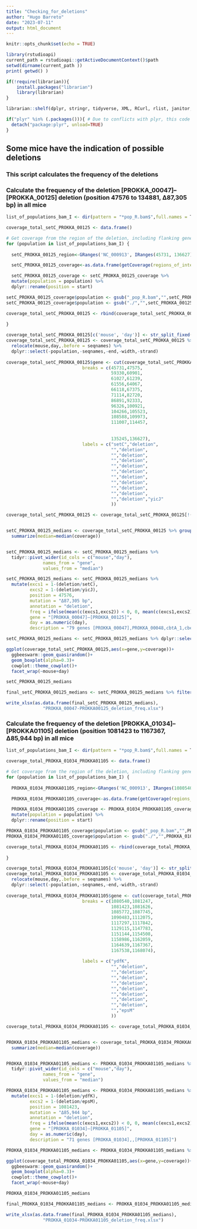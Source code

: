 ---
title: "Checking_for_deletions"
author: "Hugo Barreto"
date: "2023-07-11"
output: html_document
---

```{r setup, include=FALSE}
knitr::opts_chunk$set(echo = TRUE)

library(rstudioapi)
current_path = rstudioapi::getActiveDocumentContext()$path 
setwd(dirname(current_path ))
print( getwd() )

if(!require(librarian)){
    install.packages("librarian")
    library(librarian)
}

librarian::shelf(dplyr, stringr, tidyverse, XML, RCurl, rlist, janitor, writexl, ggbeeswarm, Rsamtools, gmoviz,ggpubr)

if("plyr" %in% (.packages())){ # Due to conflicts with plyr, this code deactivates this package
  detach("package:plyr", unload=TRUE) 
}

```

## Some mice have the indication of possible deletions

### This script calculates the frequency of the deletions

### Calculate the frequency of the deletion [PROKKA_00047]–[PROKKA_00125] deletion (position 47576 to 134881, Δ87,305 bp) in all mice


```{r [PROKKA_00047]–[PROKKA00125], warning=FALSE}

list_of_populations_bam_I <- dir(pattern = "*pop_R.bam$",full.names = T)

coverage_total_setC_PROKKA_00125 <- data.frame()

# Get coverage from the region of the deletion, including flanking genes
for (population in list_of_populations_bam_I) {
  
  setC_PROKKA_00125_region<-GRanges('NC_000913', IRanges(45731, 136627))

  setC_PROKKA_00125_coverage<-as.data.frame(getCoverage(regions_of_interest = setC_PROKKA_00125_region,bam_file = population,window_size = 1))

  setC_PROKKA_00125_coverage <- setC_PROKKA_00125_coverage %>% 
  mutate(population = population) %>%
  dplyr::rename(position = start)

setC_PROKKA_00125_coverage$population <- gsub("_pop_R.bam","",setC_PROKKA_00125_coverage$population) #remove .html from the cells
setC_PROKKA_00125_coverage$population <- gsub("./","",setC_PROKKA_00125_coverage$population) #remove input/ from the cells

coverage_total_setC_PROKKA_00125 <- rbind(coverage_total_setC_PROKKA_00125,setC_PROKKA_00125_coverage)
  
}

coverage_total_setC_PROKKA_00125[c('mouse', 'day')] <- str_split_fixed(coverage_total_setC_PROKKA_00125$population, 'd', 2)
coverage_total_setC_PROKKA_00125 <- coverage_total_setC_PROKKA_00125 %>% 
  relocate(mouse,day,.before = seqnames) %>%
  dplyr::select(-population,-seqnames,-end,-width,-strand)  
  
coverage_total_setC_PROKKA_00125$gene <- cut(coverage_total_setC_PROKKA_00125$position,
                             breaks = c(45731,47575,
                                        59330,60901,
                                        61027,61239,
                                        61556,64067,
                                        66118,67375,
                                        71114,82720,
                                        86891,92333,
                                        96326,100921,
                                        104266,105523,
                                        108588,109973,
                                        111007,114457,
                                        
                                        
                                        135245,136627),
                             labels = c("setC","deletion",
                                        "","deletion",
                                        "","deletion",
                                        "","deletion",
                                        "","deletion",
                                        "","deletion",
                                        "","deletion",
                                        "","deletion",
                                        "","deletion",
                                        "","deletion",
                                        "","deletion","yicJ"
                                        ))

coverage_total_setC_PROKKA_00125 <- coverage_total_setC_PROKKA_00125[!(is.na(coverage_total_setC_PROKKA_00125$gene) | coverage_total_setC_PROKKA_00125$gene==""), ]


setC_PROKKA_00125_medians <- coverage_total_setC_PROKKA_00125 %>% group_by(mouse,day,gene) %>%
  summarize(median=median(coverage))


setC_PROKKA_00125_medians <- setC_PROKKA_00125_medians %>% 
  tidyr::pivot_wider(id_cols = c("mouse","day"),
              names_from = "gene",
              values_from = "median")

setC_PROKKA_00125_medians <- setC_PROKKA_00125_medians %>% 
  mutate(excs1 = 1-(deletion/setC), 
         excs2 = 1-(deletion/yicJ), 
         position = 47576,
         mutation = "Δ87,305 bp",
         annotation = "deletion",
         freq = ifelse(mean(c(excs1,excs2)) < 0, 0, mean(c(excs1,excs2))),
         gene = "[PROKKA_00047]–[PROKKA_00125]",
         day = as.numeric(day),
         description = "79 genes [PROKKA_00047],PROKKA_00048,cbtA_1,cbeA_1,PROKKA_00051,PROKKA_00052,kicA_1,PROKKA_00054,flu_1,era_1,PROKKA_00057,PROKKA_00058,PROKKA_00059,PROKKA_00060,PROKKA_00061,PROKKA_00062,PROKKA_00063,PROKKA_00064,PROKKA_00065,PROKKA_00066,PROKKA_00067,PROKKA_00068,PROKKA_00069,PROKKA_00070,PROKKA_00071,PROKKA_00072,PROKKA_00073,PROKKA_00074,shlB_1,shlA_1,PROKKA_00077,PROKKA_00078,PROKKA_00079,PROKKA_00080,PROKKA_00081,PROKKA_00082,PROKKA_00083,PROKKA_00084,PROKKA_00085,PROKKA_00086,PROKKA_00087,PROKKA_00088,fhaB_1,PROKKA_00090,PROKKA_00091,PROKKA_00092,PROKKA_00093,fhaB_2,PROKKA_00095,PROKKA_00096,PROKKA_00097,PROKKA_00098,PROKKA_00099,PROKKA_00100,PROKKA_00101,PROKKA_00102,PROKKA_00103,PROKKA_00104,PROKKA_00105,PROKKA_00106,PROKKA_00107,PROKKA_00108,PROKKA_00109,PROKKA_00110,PROKKA_00111,yadA_1,PROKKA_00113,PROKKA_00114,icsA_1,PROKKA_00116,PROKKA_00117,gadX_1,PROKKA_00119,PROKKA_00120,virF_1,PROKKA_00112,intS_1,intS_2,[PROKKA_00125]")

setC_PROKKA_00125_medians <- setC_PROKKA_00125_medians %>% dplyr::select(-c(setC,deletion,yicJ,excs1,excs2))

ggplot(coverage_total_setC_PROKKA_00125,aes(x=gene,y=coverage))+
  ggbeeswarm::geom_quasirandom()+
  geom_boxplot(alpha=0.3)+
  cowplot::theme_cowplot()+
  facet_wrap(~mouse+day)

setC_PROKKA_00125_medians

final_setC_PROKKA_00125_medians <- setC_PROKKA_00125_medians %>% filter(freq != 0)

write_xlsx(as.data.frame(final_setC_PROKKA_00125_medians),
              "PROKKA_00047-PROKKA00125_deletion_freq.xlsx")

```


### Calculate the frequency of the deletion [PROKKA_01034]–[PROKKA01105] deletion (position 1081423 to 1167367, Δ85,944 bp) in all mice


```{r [PROKKA_01034]–[PROKKA01105], warning=FALSE}

list_of_populations_bam_I <- dir(pattern = "*pop_R.bam$",full.names = T)

coverage_total_PROKKA_01034_PROKKA01105 <- data.frame()

# Get coverage from the region of the deletion, including flanking genes
for (population in list_of_populations_bam_I) {
  
  PROKKA_01034_PROKKA01105_region<-GRanges('NC_000913', IRanges(1080540, 1168074))

  PROKKA_01034_PROKKA01105_coverage<-as.data.frame(getCoverage(regions_of_interest = PROKKA_01034_PROKKA01105_region,bam_file = population,window_size = 1))

  PROKKA_01034_PROKKA01105_coverage <- PROKKA_01034_PROKKA01105_coverage %>% 
  mutate(population = population) %>%
  dplyr::rename(position = start)

PROKKA_01034_PROKKA01105_coverage$population <- gsub("_pop_R.bam","",PROKKA_01034_PROKKA01105_coverage$population) #remove .html from the cells
PROKKA_01034_PROKKA01105_coverage$population <- gsub("./","",PROKKA_01034_PROKKA01105_coverage$population) #remove input/ from the cells

coverage_total_PROKKA_01034_PROKKA01105 <- rbind(coverage_total_PROKKA_01034_PROKKA01105,PROKKA_01034_PROKKA01105_coverage)
  
}

coverage_total_PROKKA_01034_PROKKA01105[c('mouse', 'day')] <- str_split_fixed(coverage_total_PROKKA_01034_PROKKA01105$population, 'd', 2)
coverage_total_PROKKA_01034_PROKKA01105 <- coverage_total_PROKKA_01034_PROKKA01105 %>% 
  relocate(mouse,day,.before = seqnames) %>%
  dplyr::select(-population,-seqnames,-end,-width,-strand)  
  
coverage_total_PROKKA_01034_PROKKA01105$gene <- cut(coverage_total_PROKKA_01034_PROKKA01105$position,
                             breaks = c(1080540,1081247,
                                        1081423,1081626,
                                        1085772,1087745,
                                        1090483,1112075,
                                        1117297,1117842,
                                        1129115,1147783,
                                        1151144,1154508,
                                        1158986,1162059,
                                        1164639,1167367,
                                        1167538,1168074),
                             
                             labels = c("ydfK",
                                        "","deletion",
                                        "","deletion",
                                        "","deletion",
                                        "","deletion",
                                        "","deletion",
                                        "","deletion",
                                        "","deletion",
                                        "","deletion",
                                        "","epsM"
                                        ))

coverage_total_PROKKA_01034_PROKKA01105 <- coverage_total_PROKKA_01034_PROKKA01105[!(is.na(coverage_total_PROKKA_01034_PROKKA01105$gene) | coverage_total_PROKKA_01034_PROKKA01105$gene==""), ]


PROKKA_01034_PROKKA01105_medians <- coverage_total_PROKKA_01034_PROKKA01105 %>% group_by(mouse,day,gene) %>%
  summarize(median=median(coverage))


PROKKA_01034_PROKKA01105_medians <- PROKKA_01034_PROKKA01105_medians %>% 
  tidyr::pivot_wider(id_cols = c("mouse","day"),
              names_from = "gene",
              values_from = "median")

PROKKA_01034_PROKKA01105_medians <- PROKKA_01034_PROKKA01105_medians %>% 
  mutate(excs1 = 1-(deletion/ydfK), 
         excs2 = 1-(deletion/epsM), 
         position = 1081423,
         mutation = "Δ85,944 bp",
         annotation = "deletion",
         freq = ifelse(mean(c(excs1,excs2)) < 0, 0, mean(c(excs1,excs2))),
         gene = "[PROKKA_01034]–[PROKKA_01105]",
         day = as.numeric(day),
         description = "71 genes [PROKKA_01034],,[PROKKA_01105]")

PROKKA_01034_PROKKA01105_medians <- PROKKA_01034_PROKKA01105_medians %>% dplyr::select(-c(ydfK,deletion,epsM,excs1,excs2))

ggplot(coverage_total_PROKKA_01034_PROKKA01105,aes(x=gene,y=coverage))+
  ggbeeswarm::geom_quasirandom()+
  geom_boxplot(alpha=0.3)+
  cowplot::theme_cowplot()+
  facet_wrap(~mouse+day)

PROKKA_01034_PROKKA01105_medians

final_PROKKA_01034_PROKKA01105_medians <- PROKKA_01034_PROKKA01105_medians %>% filter(freq != 0)

write_xlsx(as.data.frame(final_PROKKA_01034_PROKKA01105_medians),
              "PROKKA_01034-PROKKA01105_deletion_freq.xlsx")

```
